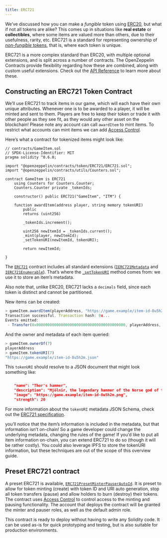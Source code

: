 ```yaml
---
title: ERC721
---
```


We’ve discussed how you can make a _fungible_ token using [ERC20](erc20.mdx), but what if not all tokens are alike? This comes up in situations like **real estate** or **collectibles**, where some items are valued more than others, due to their usefulness, rarity, etc. ERC721 is a standard for representing ownership of [_non-fungible_ tokens](tokens.mdx#different-kinds-of-tokens), that is, where each token is unique.

ERC721 is a more complex standard than ERC20, with multiple optional extensions, and is split across a number of contracts. The OpenZeppelin Contracts provide flexibility regarding how these are combined, along with custom useful extensions. Check out the [API Reference](contracts/v3.x/api/token/ERC721.mdx) to learn more about these.

## Constructing an ERC721 Token Contract

We’ll use ERC721 to track items in our game, which will each have their own unique attributes. Whenever one is to be awarded to a player, it will be minted and sent to them. Players are free to keep their token or trade it with other people as they see fit, as they would any other asset on the blockchain!  Please note any account can call `awardItem` to mint items.  To restrict what accounts can mint items we can add [Access Control](access-control.mdx).

Here’s what a contract for tokenized items might look like:

```solidity
// contracts/GameItem.sol
// SPDX-License-Identifier: MIT
pragma solidity ^0.6.0;

import "@openzeppelin/contracts/token/ERC721/ERC721.sol";
import "@openzeppelin/contracts/utils/Counters.sol";

contract GameItem is ERC721 
    using Counters for Counters.Counter;
    Counters.Counter private _tokenIds;

    constructor() public ERC721("GameItem", "ITM") {

    function awardItem(address player, string memory tokenURI)
        public
        returns (uint256)
    
        _tokenIds.increment();

        uint256 newItemId = _tokenIds.current();
        _mint(player, newItemId);
        _setTokenURI(newItemId, tokenURI);

        return newItemId;
    
}
```

The [`ERC721`](contracts/v3.x/api/token/ERC721.mdx#ERC721) contract includes all standard extensions ([`IERC721Metadata`](contracts/v3.x/api/token/ERC721.mdx#IERC721Metadata) and [`IERC721Enumerable`](contracts/v3.x/api/token/ERC721.mdx#IERC721Enumerable)). That’s where the [`_setTokenURI`](contracts/v3.x/api/token/ERC721.mdx#ERC721-_setTokenURI-uint256-string-) method comes from: we use it to store an item’s metadata.

Also note that, unlike ERC20, ERC721 lacks a `decimals` field, since each token is distinct and cannot be partitioned.

New items can be created:

```javascript
> gameItem.awardItem(playerAddress, "https://game.example/item-id-8u5h2m.json")
Transaction successful. Transaction hash: 0x...
Events emitted:
 - Transfer(0x0000000000000000000000000000000000000000, playerAddress, 7)
```

And the owner and metadata of each item queried:

```javascript
> gameItem.ownerOf(7)
playerAddress
> gameItem.tokenURI(7)
"https://game.example/item-id-8u5h2m.json"
```

This `tokenURI` should resolve to a JSON document that might look something like:

```json

    "name": "Thor's hammer",
    "description": "Mjölnir, the legendary hammer of the Norse god of thunder.",
    "image": "https://game.example/item-id-8u5h2m.png",
    "strength": 20

```

For more information about the `tokenURI` metadata JSON Schema, check out the [ERC721 specification](https://eips.ethereum.org/EIPS/eip-721).

<Callout>
you’ll notice that the item’s information is included in the metadata, but that information isn’t on-chain! So a game developer could change the underlying metadata, changing the rules of the game! If you’d like to put all item information on-chain, you can extend ERC721 to do so (though it will be rather costly). You could also leverage IPFS to store the tokenURI information, but these techniques are out of the scope of this overview guide.
</Callout>

## Preset ERC721 contract
A preset ERC721 is available, [`ERC721PresetMinterPauserAutoId`](api:presets#ERC721PresetMinterPauserAutoId). It is preset to allow for token minting (create) with token ID and URI auto generation, stop all token transfers (pause) and allow holders to burn (destroy) their tokens. The contract uses [Access Control](access-control.mdx) to control access to the minting and pausing functionality.  The account that deploys the contract will be granted the minter and pauser roles, as well as the default admin role.

This contract is ready to deploy without having to write any Solidity code.  It can be used as-is for quick prototyping and testing, but is also suitable for production environments.
